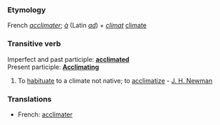 ===Etymology===
French ''[[acclimater]]''; ''[[à]]'' (Latin ''[[ad]]'') + ''[[climat]]'' [[climate]]

===Transitive verb===
Imperfect and past participle: '''[[acclimated]]'''<br>
Present participle: '''[[Acclimating]]'''
#To [[habituate]] to a climate not native; to [[acclimatize]] - [[J. H. Newman]]

===Translations===
*French:  [[acclimater]]